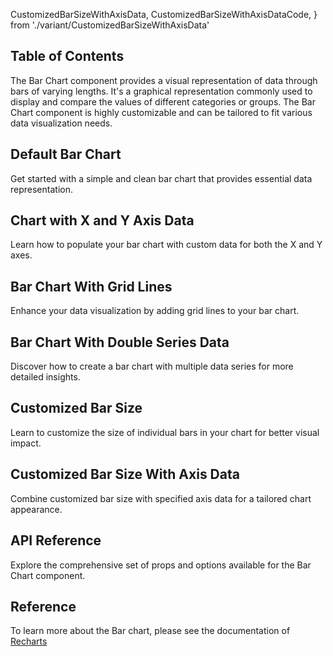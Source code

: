   CustomizedBarSizeWithAxisData,
  CustomizedBarSizeWithAxisDataCode,
} from './variant/CustomizedBarSizeWithAxisData'


## Table of Contents

The Bar Chart component provides a visual representation of data through bars of varying lengths. It's a graphical representation commonly used to display and compare the values of different categories or groups. The Bar Chart component is highly customizable and can be tailored to fit various data visualization needs.

## Default Bar Chart

Get started with a simple and clean bar chart that provides essential data representation.

<CodePreview github="Chart/BarChart.tsx" code={DefaultBarChartCode}>
  <DefaultBarChart />
</CodePreview>

## Chart with X and Y Axis Data

Learn how to populate your bar chart with custom data for both the X and Y axes.

<CodePreview github="Chart/BarChart.tsx" code={ChartWithAxisDataCode}>
  <ChartWithAxisData />
</CodePreview>

## Bar Chart With Grid Lines

Enhance your data visualization by adding grid lines to your bar chart.

<CodePreview github="Chart/BarChart.tsx" code={BarChartWithAxisDataCode}>
  <BarChartWithGridLine />
</CodePreview>

## Bar Chart With Double Series Data

Discover how to create a bar chart with multiple data series for more detailed insights.

<CodePreview github="Chart/BarChart.tsx" code={ChartWithDoubleDataCode}>
  <ChartWithDoubleData />
</CodePreview>

## Customized Bar Size

Learn to customize the size of individual bars in your chart for better visual impact.

<CodePreview github="Chart/BarChart.tsx" code={CustomizedBarSizeCode}>
  <CustomizedBarSize />
</CodePreview>

## Customized Bar Size With Axis Data

Combine customized bar size with specified axis data for a tailored chart appearance.

<CodePreview github="Chart/BarChart.tsx" code={CustomizedBarSizeWithAxisDataCode}>
  <CustomizedBarSizeWithAxisData />
</CodePreview>

## API Reference

Explore the comprehensive set of props and options available for the Bar Chart component.

<ComponentApi data={barChartAPIData} />

## Reference

To learn more about the Bar chart, please see the documentation of [Recharts](https://recharts.org/en-US)
